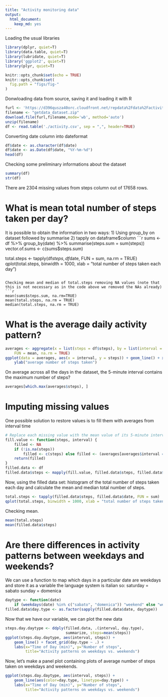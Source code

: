 ---
title: "Activity monitoring data"
output: 
  html_document: 
    keep_md: yes
---
Loading the usual libraries

```{r load, include=FALSE}
library(dplyr, quiet=T)
library(data.table, quiet=T)
library(lubridate, quiet=T)
library('ggplot2', quiet=T)
library(plyr, quiet=T) 
```

```{r setup, include=FALSE}
knitr::opts_chunk$set(echo = TRUE)
knitr::opts_chunk$set(
  fig.path = "figs/fig-"
)
```

Donwloading data from source, saving it and loading it with R
```{r }
furl <- 'https://d396qusza40orc.cloudfront.net/repdata%2Fdata%2Factivity.zip'
filename <- "getdata_dataset.zip"
download.file(furl,filename,mode='wb', method='auto')
unzip(filename) 
df <- read.table('./activity.csv', sep = ",", header=TRUE)

```

Converting date column into dateformat
```{r }
df$date <- as.character(df$date)
df$date <- as.Date(df$date, "%Y-%m-%d")
head(df)
```

Checking some preliminary informations about the dataset
```{r }
summary(df)
str(df)
```
There are 2304 missing values from steps column out of 17658 rows.


# What is mean total number of steps taken per day?

It is possible to obtain the information in two ways:
1) Using group_by on dataset followed by summarise
2) tapply on dataframe$column
```{r}
sums <- df %>% group_by(date) %>% summarise(steps.sum = sum(steps))
vector.of.sums <- c(sums$steps.sum)

total.steps <- tapply(df$steps, df$date, FUN = sum, na.rm = TRUE)
qplot(total.steps, binwidth = 1000, xlab = "total number of steps taken each day")
```

Checking mean and median of total.steps removing NA values (note that this is not necessary as in the code above we removed the NAs already)
```{r}
mean(sums$steps.sum, na.rm=TRUE)
mean(total.steps, na.rm = TRUE)
median(total.steps, na.rm = TRUE)
```

# What is the average daily activity pattern?
```{r}
averages <- aggregate(x = list(steps = df$steps), by = list(interval = df$interval), 
    FUN = mean, na.rm = TRUE)
ggplot(data = averages, aes(x = interval, y = steps)) + geom_line() + xlab("5-minute interval") + 
    ylab("average number of steps taken")
```

On average across all the days in the dataset, the 5-minute interval contains the maximum number of steps?

```{r}
averages[which.max(averages$steps), ]
```

# Imputing missing values

One possible solution to restore values is to fill them with averages from interval time

```{r}
# Replace each missing value with the mean value of its 5-minute interval
fill.value <- function(steps, interval) {
    filled <- NA
    if (!is.na(steps)) 
        filled <- c(steps) else filled <- (averages[averages$interval == interval, "steps"])
    return(filled)
}
filled.data <- df
filled.data$steps <- mapply(fill.value, filled.data$steps, filled.data$interval)
```

Now, using the filled data set: histogram of the total number of steps taken each day and calculate the mean and median total number of steps.


```{r}
total.steps <- tapply(filled.data$steps, filled.data$date, FUN = sum)
qplot(total.steps, binwidth = 1000, xlab = "total number of steps taken each day")
```

Checking mean.
```{r df}
mean(total.steps)
mean(filled.data$steps)

```

# Are there differences in activity patterns between weekdays and weekends?

We can use a function to map which days in a particular date are weekdays and store it as a variable
the language system is italian so:
saturday = sabato
sunday = domenica
```{r}
daytype <- function(date) 
    if (weekdays(date) %in% c("sabato", "domenica")) "weekend" else "weekday"
filled.data$day.type <- as.factor(sapply(filled.data$date, daytype))

```

Now that we have our variable, we can plot the new data

```{r}

steps.day.daytype <- ddply(filled.data, .(interval, day.type),
                           summarize, steps=mean(steps))
ggplot(steps.day.daytype, aes(interval, steps)) + 
    geom_line() + facet_grid(day.type ~ .) +
    labs(x="Time of Day (min)", y="Number of steps",
         title="Activity patterns on weekdays vs. weekends")
```
         
         
Now, let's make a panel plot containing plots of average number of steps taken on weekdays and weekends.
```{r}
ggplot(steps.day.daytype, aes(interval, steps)) + 
    geom_line(aes(color=day.type, linetype=day.type)) +
    labs(x="Time of Day (min)", y="Number of steps",
         title="Activity patterns on weekdays vs. weekends")
```
